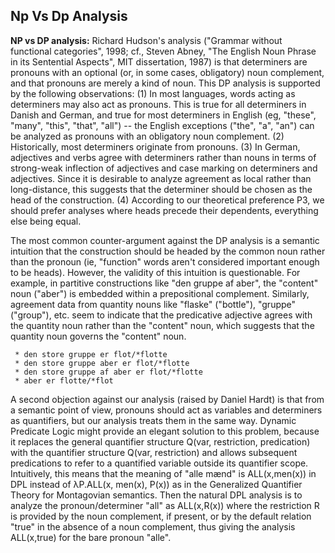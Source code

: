 ==  Np Vs Dp Analysis ==

'''NP vs DP analysis:''' Richard Hudson's analysis ("Grammar without functional categories", 1998; cf., Steven Abney, "The English Noun Phrase in its Sentential Aspects", MIT dissertation, 1987) is that determiners are pronouns with an optional (or, in some cases, obligatory) noun complement, and that pronouns are merely a kind of noun. This DP analysis is supported by the following observations: (1) In most languages, words acting as determiners may also act as pronouns. This is true for all determiners in Danish and German, and true for most determiners in English (eg, "these", "many", "this", "that", "all") -- the English exceptions ("the", "a", "an") can be analyzed as pronouns with an obligatory noun complement. (2) Historically, most determiners originate from pronouns. (3) In German, adjectives and verbs agree with determiners rather than nouns in terms of strong-weak inflection of adjectives and case marking on determiners and adjectives. Since it is desirable to analyze agreement as local rather than long-distance, this suggests that the determiner should be chosen as the head of the construction. (4) According to our theoretical preference P3, we should prefer analyses where heads precede their dependents, everything else being equal.

The most common counter-argument against the DP analysis is a semantic intuition that the construction should be headed by the common noun rather than the pronoun (ie, "function" words aren't considered important enough to be heads). However, the validity of this intuition is questionable. For example, in partitive constructions like "den gruppe af aber", the "content" noun ("aber") is embedded within a prepositional complement. Similarly, agreement data from quantity nouns like "flaske" ("bottle"), "gruppe" ("group"), etc. seem to indicate that the predicative adjective agrees with the quantity noun rather than the "content" noun, which suggests that the quantity noun governs the "content" noun.

  * den store gruppe er flot/*flotte
  * den store gruppe aber er flot/*flotte
  * den store gruppe af aber er flot/*flotte
  * aber er flotte/*flot

A second objection against our analysis (raised by Daniel Hardt) is that from a semantic point of view, pronouns should act as variables and determiners as quantifiers, but our analysis treats them in the same way. Dynamic Predicate Logic might provide an elegant solution to this problem, because it replaces the general quantifier structure Q(var, restriction, predication) with the quantifier structure Q(var, restriction) and allows subsequent predications to refer to a quantified variable outside its quantifier scope. Intuitively, this means that the meaning of "alle mænd" is ALL(x,men(x)) in DPL instead of λP.ALL(x, men(x), P(x)) as in the Generalized Quantifier Theory for Montagovian semantics. Then the natural DPL analysis is to analyze the pronoun/determiner "all" as ALL(x,R(x)) where the restriction R is provided by the noun complement, if present, or by the default relation "true" in the absence of a noun complement, thus giving the analysis ALL(x,true) for the bare pronoun "alle".
